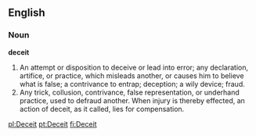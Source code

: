 ==English==

===Noun===

'''deceit'''

#An attempt or disposition to deceive or lead into error; any declaration, artifice, or practice, which misleads another, or causes him to believe what is false; a contrivance to entrap; deception; a wily device; fraud.
#Any trick, collusion, contrivance, false representation, or underhand practice, used to defraud another. When injury is thereby effected, an action of deceit, as it called, lies for compensation.

[[pl:Deceit]]
[[pt:Deceit]]
[[fi:Deceit]]